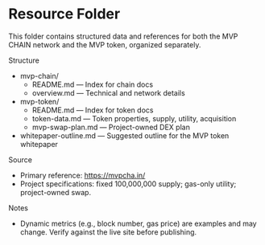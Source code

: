 # Resource Folder

This folder contains structured data and references for both the MVP CHAIN network and the MVP token, organized separately.

Structure
- mvp-chain/
  - README.md — Index for chain docs
  - overview.md — Technical and network details
- mvp-token/
  - README.md — Index for token docs
  - token-data.md — Token properties, supply, utility, acquisition
  - mvp-swap-plan.md — Project-owned DEX plan
- whitepaper-outline.md — Suggested outline for the MVP token whitepaper

Source
- Primary reference: https://mvpcha.in/
- Project specifications: fixed 100,000,000 supply; gas-only utility; project-owned swap.

Notes
- Dynamic metrics (e.g., block number, gas price) are examples and may change. Verify against the live site before publishing.

<!-- anchors: autogenerated -->
